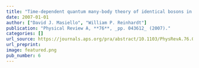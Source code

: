 ```yaml
---
title: "Time-dependent quantum many-body theory of identical bosons in a double well: Early time ballistic interferences of fragmented and number entangled states"
date: 2007-01-01
author: ["David J. Masiello", "William P. Reinhardt"]
publication: "Physical Review A, **76**, _pp. 043612_ (2007)."
categories: []
url_source: https://journals.aps.org/pra/abstract/10.1103/PhysRevA.76.043612
url_preprint: 
image: featured.png
pub_number: 6
---
```

